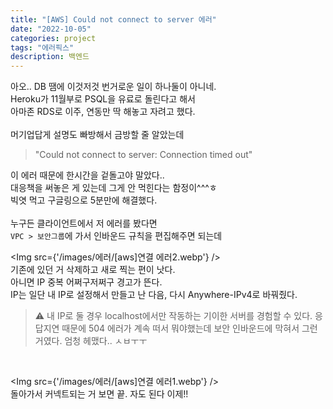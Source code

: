 ```yaml
---
title: "[AWS] Could not connect to server 에러"
date: "2022-10-05"
categories: project
tags: "에러픽스"
description: 백엔드
---
```


아오.. DB 땜에 이것저것 번거로운 일이 하나둘이 아니네.  
Heroku가 11월부로 PSQL을 유료로 돌린다고 해서  
아마존 RDS로 이주, 연동만 딱 해놓고 자려고 했다.  
<br/>
머기업답게 설명도 빠방해서 금방할 줄 알았는데  
> "Could not connect to server: Connection timed out"  

이 에러 때문에 한시간을 겉돌고야 말았다..  
대응책을 써놓은 게 있는데 그게 안 먹힌다는 함정이^^^ㅎ  
빅엿 먹고 구글링으로 5분만에 해결했다.  
<br/>
누구든 클라이언트에서 저 에러를 봤다면  
`VPC > 보안그룹`에 가서 인바운드 규칙을 편집해주면 되는데

<Img src={'/images/에러/[aws]연결 에러2.webp'} />
<br/>
기존에 있던 거 삭제하고 새로 찍는 편이 낫다.  
아니면 IP 중복 어쩌구저쩌구 경고가 뜬다.  
IP는 일단 내 IP로 설정해서 만들고 난 다음, 다시 Anywhere-IPv4로 바꿔줬다. 
<br/>
> ⚠️ 내 IP로 둘 경우 localhost에서만 작동하는 기이한 서버를 경험할 수 있다. 응답지연 때문에 504 에러가 계속 떠서 뭐야했는데 보안 인바운드에 막혀서 그런 거였다. 엄청 헤맸다.. ㅅㅂㅜㅜ
<br/>

<Img src={'/images/에러/[aws]연결 에러1.webp'} />
<br/>
돌아가서 커넥트되는 거 보면 끝. 자도 된다 이제!!
